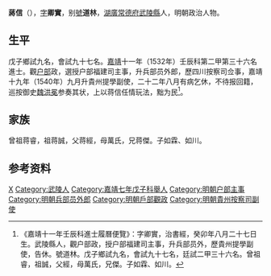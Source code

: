 {{明清人物信息框
| 姓名 = 蔣信
| 原名 =
| 圖片名稱= 
| 圖片大小 =
| 圖片說明 = 
| 最高職務 =貴州提學副使
| 國家 = 大明 
| 爵位 =
| 籍貫 = [[湖廣|湖廣]][[常德府|常德府]][[武陵縣|武陵縣]]
| 族裔 = 
| 旗籍 = 
| 字號 = 
| 諡號 =
| 出生日期 = 癸卯年（成化十九年）八月二十七日
| 出生地點 =
| 逝世日期 = 
| 逝世地點 =
| 墓葬 =
| 配偶 = 
| 親屬 = 曾祖睿，祖誠，父經，母萬氏，兄傑。<br />子如霖、如川。
| 出身 =
* 嘉靖七年戊子科舉人
* 嘉靖十一年壬辰科進士出身
| 經歷 =
| 著作 =  
}}
'''蔣信'''（{{bd|1483年||?||catIdx=Q秦}}），[[表字|字]]'''卿實'''，别[[號|號]]'''道林'''，[[湖廣|湖廣]][[常德府|常德府]][[武陵縣|武陵縣]]人，明朝政治人物。

==生平==
戊子鄉試九名，會試九十七名。[[嘉靖|嘉靖]]十一年（1532年）壬辰科第二甲第三十六名進士。觀[[户部|户部]]政，選授户部福建司主事，升兵部员外郎，歷四川按察司佥事，嘉靖十九年（1540年）九月升貴州提學副使，二十二年八月有病乞休，不待报回籍，巡按御史[[魏洪冕|魏洪冕]]参奏其状，上以蒋信任情玩法，黜为民<ref>《嘉靖十一年壬辰科進士履曆便覽》：字卿實，治書經，癸卯年八月二十七日生。武陵縣人，觀户部政，授户部福建司主事，升兵部员外，歷貴州提學副使，告休。號道林。戊子鄉試九名，會試九十七名，廷試二甲三十六名。曾祖睿，祖誠，父經，母萬氏，兄傑。子如霖、如川。</ref>。

==家族== 
曾祖蒋睿，祖蒋誠，父蒋經，母萬氏，兄蒋傑。子如霖、如川。

== 参考资料 ==
{{reflist}}

{{嘉靖十一年壬辰科殿试金榜}}

{{Authority control}}

{{DEFAULTSORT:Jiang蔣}}
[[Category:蔣姓|X]]
[[Category:武陵人|Category:武陵人]]
[[Category:嘉靖七年戊子科舉人|Category:嘉靖七年戊子科舉人]]
[[Category:明朝户部主事|Category:明朝户部主事]]
[[Category:明朝兵部员外郎|Category:明朝兵部员外郎]]
[[Category:明朝戶部觀政|Category:明朝戶部觀政]]
[[Category:明朝貴州按察司副使|Category:明朝貴州按察司副使]]


{{明朝人物小作品}}